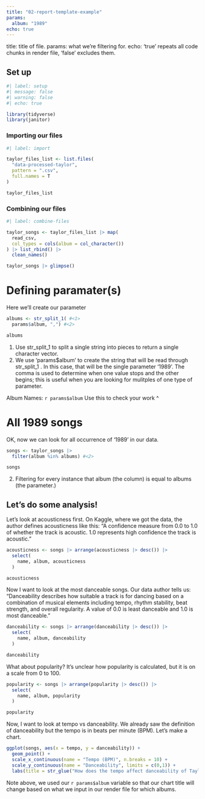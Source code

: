 ```yaml
---
title: "02-report-template-example"
params:
  album: "1989"
echo: true
---
```


title: title of file.
params: what we're filtering for.
echo: 'true' repeats all code chunks in render file, 'false' excludes them.

## Set up

```r

#| label: setup
#| message: false
#| warning: false
#| echo: true

library(tidyverse)
library(janitor)

```


### Importing our files 

```r
#| label: import

taylor_files_list <- list.files(
  "data-processed-taylor",
  pattern = ".csv",
  full.names = T
)

taylor_files_list
```

### Combining our files

```r
#| label: combine-files 

taylor_songs <- taylor_files_list |> map(
  read_csv,
  col_types = cols(album = col_character())
) |> list_rbind() |> 
  clean_names()

taylor_songs |> glimpse()
```
# Defining paramater(s)

Here we'll create our parameter

```r
albums <- str_split_1( #<1>
  params$album, ",") #<2>

albums
```
1. Use str_split_1 to split a single string into pieces to return a single character vector.
2.  We use 'params$album' to create the string that will be read through str_split_1 . In this case, that will be the single parameter '1989'. The comma is used to determine when one value stops and the other begins; this is useful when you are looking for mulitples of one type of parameter.


Album Names: `r params$album` 
Use this to check your work ^


# All 1989 songs

OK, now we can look for all occurrence of '1989' in our data.

```r
songs <- taylor_songs |> 
  filter(album %in% albums) #<2>

songs
```

2. Filtering for every instance that album (the column) is equal to albums (the parameter.)

## Let's do some analysis!

Let's look at acousticness first. On Kaggle, where we got the data, the author defines acousticness like this: "A confidence measure from 0.0 to 1.0 of whether the track is acoustic. 1.0 represents high confidence the track is acoustic."

```r
acousticness <- songs |> arrange(acousticness |> desc()) |> 
  select(
    name, album, acousticness
  )

acousticness
```

Now I want to look at the most danceable songs. Our data author tells us: "Danceability describes how suitable a track is for dancing based on a combination of musical elements including tempo, rhythm stability, beat strength, and overall regularity. A value of 0.0 is least danceable and 1.0 is most danceable." 

```r
danceability <- songs |> arrange(danceability |> desc()) |> 
  select(
    name, album, danceability
  )

danceability
```

What about popularity? It's unclear how popularity is calculated, but it is on a scale from 0 to 100. 

```r
popularity <- songs |> arrange(popularity |> desc()) |> 
  select(
    name, album, popularity
  )

popularity
```

Now, I want to look at tempo vs danceability. We already saw the definition of danceability but the tempo is in beats per minute (BPM). Let's make a chart. 

```r
ggplot(songs, aes(x = tempo, y = danceability)) +
  geom_point() +
  scale_x_continuous(name = "Tempo (BPM)", n.breaks = 10) +
  scale_y_continuous(name = "Danceability", limits = c(0,1)) +
  labs(title = str_glue("How does the tempo affect danceability of Taylor Swift songs from album(s): {album_names}", album_names = params$album))  
```

Note above, we used our `r params$album` variable so that our chart title will change based on what we input in our render file for which albums. 
